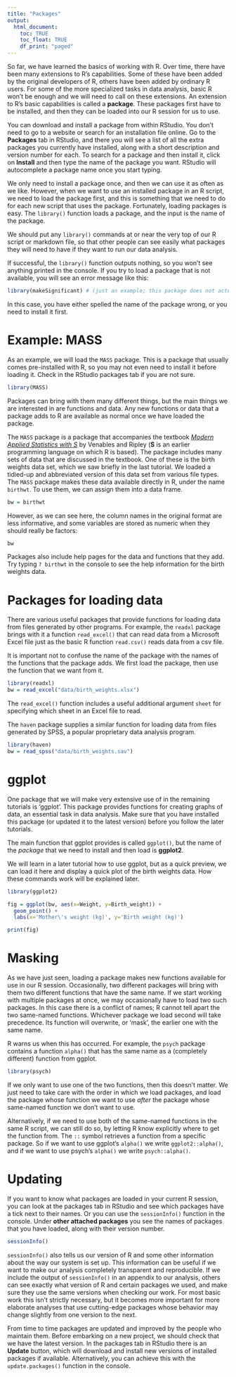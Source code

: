 ```yaml
---
title: "Packages"
output:
  html_document:
    toc: TRUE
    toc_float: TRUE
    df_print: "paged"
---
```


So far, we have learned the basics of working with R. Over time, there have been many extensions to R's capabilities. Some of these have been added by the original developers of R, others have been added by ordinary R users. For some of the more specialized tasks in data analysis, basic R won't be enough and we will need to call on these extensions. An extension to R's basic capabilities is called a **package**. These packages first have to be installed, and then they can be loaded into our R session for us to use.

You can download and install a package from within RStudio. You don't need to go to a website or search for an installation file online. Go to the **Packages** tab in RStudio, and there you will see a list of all the extra packages you currently have installed, along with a short description and version number for each. To search for a package and then install it, click on **Install** and then type the name of the package you want. RStudio will autocomplete a package name once you start typing.

We only need to install a package once, and then we can use it as often as we like. However, when we want to use an installed package in an R script, we need to load the package first, and this is something that we need to do for each new script that uses the package. Fortunately, loading packages is easy. The `library()` function loads a package, and the input is the name of the package.

We should put any `library()` commands at or near the very top of our R script or markdown file, so that other people can see easily what packages they will need to have if they want to run our data analysis.

If successful, the `library()` function outputs nothing, so you won't see anything printed in the console. If you try to load a package that is not available, you will see an error message like this:

```r
library(makeSignificant) # (just an example; this package does not actually exist)
```

In this case, you have either spelled the name of the package wrong, or you need to install it first.

# Example: MASS

As an example, we will load the `MASS` package. This is a package that usually comes pre-installed with R, so you may not even need to install it before loading it. Check in the RStudio packages tab if you are not sure.

```r
library(MASS)
```

Packages can bring with them many different things, but the main things we are interested in are functions and data. Any new functions or data that a package adds to R are available as normal once we have loaded the package.

The `MASS` package is a package that accompanies the textbook [*Modern Applied Statistics with S*](https://www.springer.com/gp/book/9780387954578) by Venables and Ripley (**S** is an earlier programming language on which R is based). The package includes many sets of data that are discussed in the textbook. One of these is the birth weights data set, which we saw briefly in the last tutorial. We loaded a tidied-up and abbreviated version of this data set from various file types. The `MASS` package makes these data available directly in R, under the name `birthwt`. To use them, we can assign them into a data frame.

```r
bw = birthwt
```

However, as we can see here, the column names in the original format are less informative, and some variables are stored as numeric when they should really be factors:

```r
bw
```

Packages also include help pages for the data and functions that they add. Try typing `? birthwt` in the console to see the help information for the birth weights data.

# Packages for loading data

There are various useful packages that provide functions for loading data from files generated by other programs. For example, the `readxl` package brings with it a function `read_excel()` that can read data from a Microsoft Excel file just as the basic R function `read.csv()` reads data from a csv file.

It is important not to confuse the name of the package with the names of the functions that the package adds. We first load the package, then use the function that we want from it.

```r
library(readxl)
bw = read_excel("data/birth_weights.xlsx")
```

The `read_excel()` function includes a useful additional argument `sheet` for specifying which sheet in an Excel file to read.

The `haven` package supplies a similar function for loading data from files generated by SPSS, a popular proprietary data analysis program.

```r
library(haven)
bw = read_spss("data/birth_weights.sav")
```

# ggplot

One package that we will make very extensive use of in the remaining tutorials is 'ggplot'. This package provides functions for creating graphs of data, an essential task in data analysis. Make sure that you have installed this package (or updated it to the latest version) before you follow the later tutorials.

The main function that ggplot provides is called `ggplot()`, but the name of the *package* that we need to install and then load is **ggplot2**.

We will learn in a later tutorial how to use ggplot, but as a quick preview, we can load it here and display a quick plot of the birth weights data. How these commands work will be explained later.

```r
library(ggplot2)

fig = ggplot(bw, aes(x=Weight, y=Birth_weight)) +
  geom_point() +
  labs(x='Mother\'s weight (kg)', y='Birth weight (kg)')

print(fig)
```

# Masking

As we have just seen, loading a package makes new functions available for use in our R session. Occasionally, two different packages will bring with them two different functions that have the same name. If we start working with multiple packages at once, we may occasionally have to load two such packages. In this case there is a conflict of names; R cannot tell apart the two same-named functions. Whichever package we load second will take precedence. Its function will overwrite, or 'mask', the earlier one with the same name.

R warns us when this has occurred. For example, the `psych` package contains a function `alpha()` that has the same name as a (completely different) function from ggplot.

```r
library(psych)
```

If we only want to use one of the two functions, then this doesn't matter. We just need to take care with the order in which we load packages, and load the package whose function we want to use *after* the package whose same-named function we don't want to use.

Alternatively, if we need to use both of the same-named functions in the same R script, we can still do so, by letting R know explicitly where to get the function from. The `::` symbol retrieves a function from a specific package. So if we want to use ggplot's `alpha()` we write `ggplot2::alpha()`, and if we want to use psych's `alpha()` we write `psych::alpha()`.

# Updating

If you want to know what packages are loaded in your current R session, you can look at the packages tab in RStudio and see which packages have a tick next to their names. Or you can use the `sessionInfo()` function in the console. Under **other attached packages** you see the names of packages that you have loaded, along with their version number.

```r
sessionInfo()
```

`sessionInfo()` also tells us our version of R and some other information about the way our system is set up. This information can be useful if we want to make our analysis completely transparent and reproducible. If we include the output of `sessionInfo()` in an appendix to our analysis, others can see exactly what version of R and certain packages we used, and make sure they use the same versions when checking our work. For most basic work this isn't strictly necessary, but it becomes more important for more elaborate analyses that use cutting-edge packages whose behavior may change slightly from one version to the next.

From time to time packages are updated and improved by the people who maintain them. Before embarking on a new project, we should check that we have the latest version. In the packages tab in RStudio there is an **Update** button, which will download and install new versions of installed packages if available. Alternatively, you can achieve this with the `update.packages()` function in the console.

